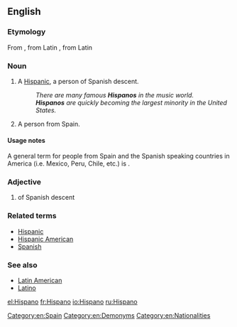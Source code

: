 {{also|hispano}}
==English==

===Etymology===
From {{etyl|es|en}} {{term|hispano|lang=es}}, from Latin {{term|hispanus|lang=la}}, from Latin {{term|Hispania|lang=la}}

===Noun===
{{en-noun}}

# {{context|slang}} A [[Hispanic]], a person of Spanish descent.
#: ''There are many famous '''Hispanos''' in the music world.''
#: '''''Hispanos''' are quickly becoming the largest minority in the United States.''
# A person from Spain.

====Usage notes====
A general term for people from Spain and the Spanish speaking countries in America (i.e. Mexico, Peru, Chile, etc.) is {{term|Hispanic American}}.

===Adjective===
{{en-adj}}

# of Spanish descent

===Related terms===
* [[Hispanic]]
* [[Hispanic American]]
* [[Spanish]]

===See also===
* [[Latin American]]
* [[Latino]]

[[Category:en:Spain]]
[[Category:en:Demonyms]]
[[Category:en:Nationalities]]

[[el:Hispano]]
[[fr:Hispano]]
[[io:Hispano]]
[[ru:Hispano]]
